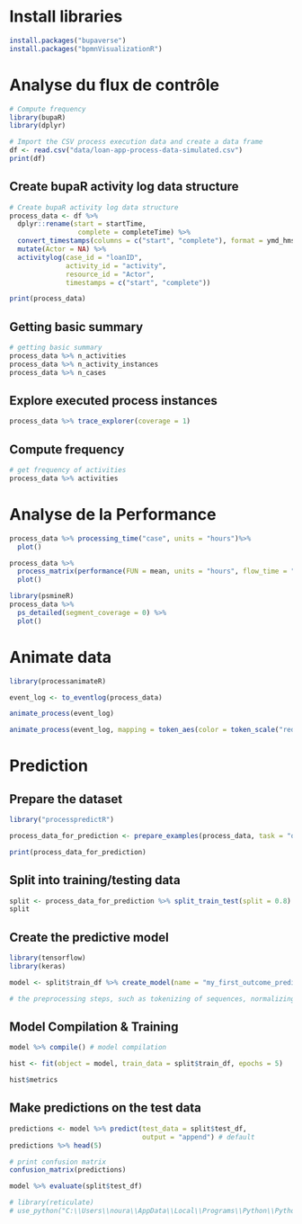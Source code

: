 # Install libraries

```r
install.packages("bupaverse")
install.packages("bpmnVisualizationR")
```

# Analyse du flux de contrôle

```r
# Compute frequency
library(bupaR)
library(dplyr)

# Import the CSV process execution data and create a data frame
df <- read.csv("data/loan-app-process-data-simulated.csv")
print(df)
```

## Create bupaR activity log data structure

```r
# Create bupaR activity log data structure
process_data <- df %>%
  dplyr::rename(start = startTime,
                 complete = completeTime) %>%
  convert_timestamps(columns = c("start", "complete"), format = ymd_hms) %>%
  mutate(Actor = NA) %>%
  activitylog(case_id = "loanID",
              activity_id = "activity",
              resource_id = "Actor",
              timestamps = c("start", "complete"))

print(process_data)
```

## Getting basic summary

```r
# getting basic summary
process_data %>% n_activities
process_data %>% n_activity_instances
process_data %>% n_cases
```

## Explore executed process instances

```r
process_data %>% trace_explorer(coverage = 1)
```

## Compute frequency

```r
# get frequency of activities
process_data %>% activities
```

# Analyse de la Performance

```r
process_data %>% processing_time("case", units = "hours")%>%
  plot()
```

```r
process_data %>% 
  process_matrix(performance(FUN = mean, units = "hours", flow_time = "idle")) %>%
  plot()
```

```r
library(psmineR)
process_data %>%
  ps_detailed(segment_coverage = 0) %>%
  plot()

```

# Animate data

```r
library(processanimateR)

event_log <- to_eventlog(process_data)

animate_process(event_log)

animate_process(event_log, mapping = token_aes(color = token_scale("red")))
```

# Prediction

## Prepare the dataset

```r
library("processpredictR")

process_data_for_prediction <- prepare_examples(process_data, task = "outcome")

print(process_data_for_prediction)
```

## Split into training/testing data

```r
split <- process_data_for_prediction %>% split_train_test(split = 0.8)
split
```

## Create the predictive model

```r
library(tensorflow)
library(keras)

model <- split$train_df %>% create_model(name = "my_first_outcome_predictive_model")

# the preprocessing steps, such as tokenizing of sequences, normalizing numerical features, etc. happen within the create_model() function and are abstracted from the user.
```

## Model Compilation & Training

```r
model %>% compile() # model compilation
```

```r
hist <- fit(object = model, train_data = split$train_df, epochs = 5)
```

```r
hist$metrics
```

## Make predictions on the test data

```r
predictions <- model %>% predict(test_data = split$test_df, 
                                 output = "append") # default
predictions %>% head(5)
```

```r
# print confusion matrix
confusion_matrix(predictions)
```

```r
model %>% evaluate(split$test_df)
```

```r
# library(reticulate)
# use_python("C:\\Users\\noura\\AppData\\Local\\Programs\\Python\\Python310")
```
